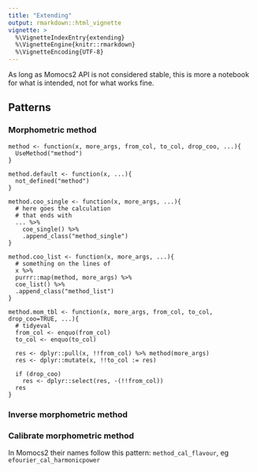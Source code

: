 ```yaml
---
title: "Extending"
output: rmarkdown::html_vignette
vignette: >
  %\VignetteIndexEntry{extending}
  %\VignetteEngine{knitr::rmarkdown}
  %\VignetteEncoding{UTF-8}
---
```


As long as Momocs2 API is not considered stable, this is more a notebook for what is intended, not for what works fine.

## Patterns

### Morphometric method
```
method <- function(x, more_args, from_col, to_col, drop_coo, ...){
  UseMethod("method")
}

method.default <- function(x, ...){
  not_defined("method")
}

method.coo_single <- function(x, more_args, ...){
  # here goes the calculation
  # that ends with
  ... %>% 
    coe_single() %>% 
    .append_class("method_single")
}

method.coo_list <- function(x, more_args, ...){
  # something on the lines of
  x %>% 
  purrr::map(method, more_args) %>% 
  coe_list() %>% 
  .append_class("method_list")
}

method.mom_tbl <- function(x, more_args, from_col, to_col, drop_coo=TRUE, ...){
  # tidyeval
  from_col <- enquo(from_col)
  to_col <- enquo(to_col)

  res <- dplyr::pull(x, !!from_col) %>% method(more_args)
  res <- dplyr::mutate(x, !!to_col := res)

  if (drop_coo)
    res <- dplyr::select(res, -(!!from_col))
  res
}
```

### Inverse morphometric method




### Calibrate morphometric method
In Momocs2 their names follow this pattern: `method_cal_flavour`, eg `efourier_cal_harmonicpower`





